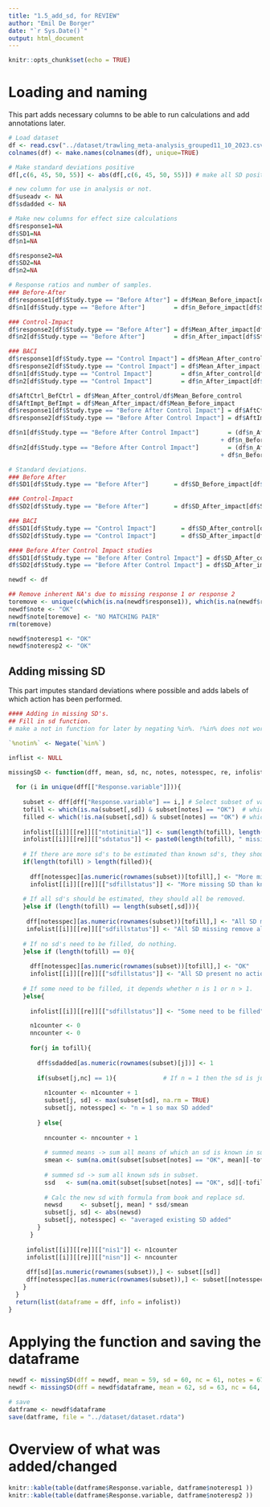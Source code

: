 ```yaml
---
title: "1.5_add_sd, for REVIEW"
author: "Emil De Borger"
date: "`r Sys.Date()`"
output: html_document
---
```


```r
knitr::opts_chunk$set(echo = TRUE)
```

# Loading and naming

This part adds necessary columns to be able to run calculations and add annotations later.

```r

# Load dataset
df <- read.csv("../dataset/trawling_meta-analysis_grouped11_10_2023.csv", sep = ";")
colnames(df) <- make.names(colnames(df), unique=TRUE)

# Make standard deviations positive
df[,c(6, 45, 50, 55)] <- abs(df[,c(6, 45, 50, 55)]) # make all SD positive.

# new column for use in analysis or not.
df$useadv <- NA
df$sdadded <- NA

# Make new columns for effect size calculations
df$response1=NA
df$SD1=NA
df$n1=NA

df$response2=NA
df$SD2=NA
df$n2=NA

# Response ratios and number of samples.
### Before-After
df$response1[df$Study.type == "Before After"] = df$Mean_Before_impact[df$Study.type == "Before After"]
df$n1[df$Study.type == "Before After"]        = df$n_Before_impact[df$Study.type == "Before After"]

### Control-Impact
df$response2[df$Study.type == "Before After"] = df$Mean_After_impact[df$Study.type == "Before After"]
df$n2[df$Study.type == "Before After"]        = df$n_After_impact[df$Study.type == "Before After"]

### BACI
df$response1[df$Study.type == "Control Impact"] = df$Mean_After_control[df$Study.type == "Control Impact"]
df$response2[df$Study.type == "Control Impact"] = df$Mean_After_impact[df$Study.type == "Control Impact"]
df$n1[df$Study.type == "Control Impact"]        = df$n_After_control[df$Study.type == "Control Impact"]
df$n2[df$Study.type == "Control Impact"]        = df$n_After_impact[df$Study.type == "Control Impact"]

df$AftCtrl_BefCtrl = df$Mean_After_control/df$Mean_Before_control
df$AftImpt_BefImpt = df$Mean_After_impact/df$Mean_Before_impact
df$response1[df$Study.type == "Before After Control Impact"] = df$AftCtrl_BefCtrl[df$Study.type == "Before After Control Impact"]
df$response2[df$Study.type == "Before After Control Impact"] = df$AftImpt_BefImpt[df$Study.type == "Before After Control Impact"]

df$n1[df$Study.type == "Before After Control Impact"]        = (df$n_After_control[df$Study.type == "Before After Control Impact"] 
                                                           + df$n_Before_control[df$Study.type == "Before After Control Impact"])/2
df$n2[df$Study.type == "Before After Control Impact"]        = (df$n_After_impact[df$Study.type == "Before After Control Impact"] 
                                                           + df$n_Before_impact[df$Study.type == "Before After Control Impact"])/2

# Standard deviations.
### Before After
df$SD1[df$Study.type == "Before After"]       = df$SD_Before_impact[df$Study.type == "Before After"]

### Control-Impact
df$SD2[df$Study.type == "Before After"]       = df$SD_After_impact[df$Study.type == "Before After"]

### BACI
df$SD1[df$Study.type == "Control Impact"]       = df$SD_After_control[df$Study.type == "Control Impact"]
df$SD2[df$Study.type == "Control Impact"]       = df$SD_After_impact[df$Study.type == "Control Impact"]

#### Before After Control Impact studies
df$SD1[df$Study.type == "Before After Control Impact"] = df$SD_After_control[df$Study.type == "Before After Control Impact"]
df$SD2[df$Study.type == "Before After Control Impact"] = df$SD_After_impact[df$Study.type == "Before After Control Impact"]

newdf <- df

## Remove inherent NA's due to missing response 1 or response 2
toremove <- unique(c(which(is.na(newdf$response1)), which(is.na(newdf$response2)))) # length = 53
newdf$note <- "OK"
newdf$note[toremove] <- "NO MATCHING PAIR"
rm(toremove)

newdf$noteresp1 <- "OK"
newdf$noteresp2 <- "OK"

```

## Adding missing SD

This part imputes standard deviations where possible and adds labels of which action has been performed.

```r
#### Adding in missing SD's.
## Fill in sd function.
# make a not in function for later by negating %in%. !%in% does not work.

`%notin%` <- Negate(`%in%`) 

inflist <- NULL

missingSD <- function(dff, mean, sd, nc, notes, notesspec, re, infolist){
  
  for (i in unique(dff[["Response.variable"]])){
    
    subset <- dff[dff["Response.variable"] == i,] # Select subset of variable i
    tofill <- which(is.na(subset[,sd]) & subset[notes] == "OK")  # which rows with SD's need to be filled?
    filled <- which(!is.na(subset[,sd]) & subset[notes] == "OK") # which rows are filled.
    
    infolist[[i]][[re]][["ntotinitial"]] <- sum(length(tofill), length(filled))
    infolist[[i]][[re]][["sdstatus"]] <- paste0(length(tofill), " missing SD, ", length(filled), " present SD")
    
    # If there are more sd's to be estimated than known sd's, they should all be removed.
    if(length(tofill) > length(filled)){
      
      dff[notesspec][as.numeric(rownames(subset))[tofill],] <- "More missing SD than known SD remove all"
      infolist[[i]][[re]][["sdfillstatus"]] <- "More missing SD than known SD remove all"
        
    # If all sd's should be estimated, they should all be removed.
    }else if (length(tofill) == length(subset[,sd])){
      
     dff[notesspec][as.numeric(rownames(subset))[tofill],] <- "All SD missing remove all"
     infolist[[i]][[re]][["sdfillstatus"]] <- "All SD missing remove all"
     
    # If no sd's need to be filled, do nothing.
    }else if (length(tofill) == 0){
      
      dff[notesspec][as.numeric(rownames(subset))[tofill],] <- "OK"
      infolist[[i]][[re]][["sdfillstatus"]] <- "All SD present no action needed"   
      
    # If some need to be filled, it depends whether n is 1 or n > 1.
    }else{
      
      infolist[[i]][[re]][["sdfillstatus"]] <- "Some need to be filled"   

      n1counter <- 0
      nncounter <- 0
      
      for(j in tofill){
        
        dff$sdadded[as.numeric(rownames(subset)[j])] <- 1
          
        if(subset[j,nc] == 1){             # If n = 1 then the sd is just 0.
          
          n1counter <- n1counter + 1
          subset[j, sd] <- max(subset[sd], na.rm = TRUE)
          subset[j, notesspec] <- "n = 1 so max SD added"
          
        } else{
          
          nncounter <- nncounter + 1
          
          # summed means -> sum all means of which an sd is known in subset.
          smean <- sum(na.omit(subset[subset[notes] == "OK", mean][-tofill]))
          
          # summed sd -> sum all known sds in subset.
          ssd   <- sum(na.omit(subset[subset[notes] == "OK", sd][-tofill]))
          
          # Calc the new sd with formula from book and replace sd.
          newsd     <- subset[j, mean] * ssd/smean
          subset[j, sd] <- abs(newsd)
          subset[j, notesspec] <- "averaged existing SD added"
        }     
      }
      
     infolist[[i]][[re]][["nis1"]] <- n1counter
     infolist[[i]][[re]][["nisn"]] <- nncounter
      
     dff[sd][as.numeric(rownames(subset)),] <- subset[[sd]]
     dff[notesspec][as.numeric(rownames(subset)),] <- subset[[notesspec]]
    }
  }
  return(list(dataframe = dff, info = infolist))
}

```

# Applying the function and saving the dataframe

```r

newdf <- missingSD(dff = newdf, mean = 59, sd = 60, nc = 61, notes = 67, notesspec = 68, re = "response1", infolist = inflist)              # Response1
newdf <- missingSD(dff = newdf$dataframe, mean = 62, sd = 63, nc = 64, notes = 67, notesspec = 69, re = "response2", infolist = newdf$info) # Response2

# save
datframe <- newdf$dataframe 
save(datframe, file = "../dataset/dataset.rdata")

```

# Overview of what was added/changed

```r

knitr::kable(table(datframe$Response.variable, datframe$noteresp1 ))
knitr::kable(table(datframe$Response.variable, datframe$noteresp2 ))

```





